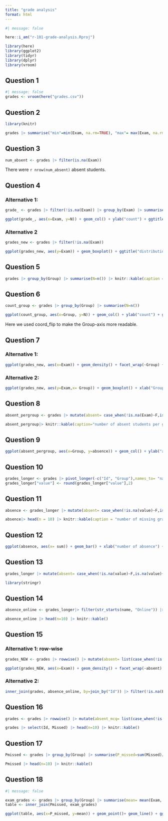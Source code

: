 ```yaml
---
title: "grade analysis"
format: html
---
```


```r
#| message: false

here::i_am("r-101-grade-analysis.Rproj")

library(here)
library(ggplot2)
library(tidyr)
library(dplyr)
library(vroom)
```

## Question 1

```r
#| message: false
grades <- vroom(here("grades.csv"))
```

## Question 2

```r
library(knitr)
```

```r
grades |> summarise("min"=min(Exam, na.rm=TRUE), "max"= max(Exam, na.rm=TRUE), "median"= median(Exam, na.rm=TRUE), "mean"= mean(Exam, na.rm=TRUE)) |> knitr::kable(caption= "statistics of Exam")
```

## Question 3

```r
num_absent <- grades |> filter(is.na(Exam))
```

There were `r nrow(num_absent)` absent students.

## Question 4

### Alternative 1:

```r
grade_ <- grades |> filter(!is.na(Exam)) |> group_by(Exam) |> summarise(N=n())
```

```r
ggplot(grade_, aes(x=Exam, y=N)) + geom_col() + ylab("count") + ggtitle("distribution of Exam")
```

### Alternative 2

```r
grades_new <- grades |> filter(!is.na(Exam))
```

```r
ggplot(grades_new, aes(y=Exam)) + geom_boxplot() + ggtitle("distribution of Exam")
```

## Question 5

```r
grades |> group_by(Group) |> summarise(N=n()) |> knitr::kable(caption = "repartition of students in each group")
```

## Question 6

```r
count_group <- grades |> group_by(Group) |> summarise(N=n())
```

```r
ggplot(count_group, aes(x=Group, y=N)) + geom_col() + ylab("count") + ggtitle("distribution of Exam") + coord_flip()
```

Here we used coord_flip to make the Group-axis more readable.

## Question 7

### Alternative 1:

```r
ggplot(grades_new, aes(x=Exam)) + geom_density() + facet_wrap(~Group) + ggtitle("distribution of Exam conditioned on Group")
```

### Alternative 2:

```r
ggplot(grades_new, aes(y=Exam,x= Group)) + geom_boxplot() + xlab("Group") + ggtitle("distribution of Exam conditioned by group") + ggtitle("distribution of Exam conditioned on Group")+ coord_flip()
```

## Question 8

```r
absent_pergroup <- grades |> mutate(absent= case_when(!is.na(Exam)~F,is.na(Exam)~T)) |> group_by(Group) |> summarise(absence= sum(absent)) 

absent_pergroup|> knitr::kable(caption="number of absent students per group")
```

## Question 9

```r
ggplot(absent_pergroup, aes(x=Group, y=absence)) + geom_col() + ylab("absence") + ggtitle("repartion of absence per group") + coord_flip()
```

## Question 10

```r
grades_longer <- grades |> pivot_longer(-c("Id", "Group"),names_to= "name", values_to= "value") 
grades_longer["value"] <- round(grades_longer["value"],2)
```

## Question 11

```r
absence <- grades_longer |> mutate(absent= case_when(!is.na(value)~F,is.na(value)~T)) |> group_by(Id) |> summarise(sum= sum(absent)) 

absence|> head(n = 10) |> knitr::kable(caption = "number of missing grades per student") 
```

## Question 12

```r
ggplot(absence, aes(x= sum)) + geom_bar() + xlab("number of absence") + ylab("count") + ggtitle("distribution of the number of missing grades per student")
```

## Question 13

```r
grades_longer |> mutate(absent= case_when(!is.na(value)~F,is.na(value)~T))|> filter(name=="Exam") |> group_by(Group) |> summarise(absences= sum(absent))  |> knitr::kable()
```

```r
library(stringr)
```

## Question 14

```r
absence_online <- grades_longer|> filter(str_starts(name, "Online")) |> mutate(absent= case_when(!is.na(value)~F,is.na(value)~T)) |> group_by(Id) |> summarise(absence= sum(absent)) 

absence_online |> head(n=10) |> knitr::kable()
```

## Question 15

### Alternative 1: row-wise

```r
grades_NEW <- grades |> rowwise() |> mutate(absent= list(case_when(!is.na(c_across(starts_with("Online")))~F,is.na(c_across(starts_with("Online")))~T))) |> mutate(absent= sum(absent)) |> filter(!is.na(Exam)) 
```

```r
ggplot(grades_NEW, aes(x=Exam)) + geom_density() + facet_wrap(~absent) + ggtitle("distribution of the grades at the Exam conditioned by missing grades for online tests")
```
### Alternative 2:

```r
inner_join(grades, absence_online, by=join_by("Id")) |> filter(!is.na(Exam)) |> ggplot(aes(x=Exam)) + geom_density() + facet_wrap(~absence) + ggtitle("distribution of the grades at the Exam conditioned by missing grades for online tests")
```

## Question 16

```r
grades <- grades |> rowwise() |> mutate(absent_mcq= list(case_when(!is.na(c_across(starts_with("MCQ")))~F,is.na(c_across(starts_with("MCQ")))~T))) |> mutate(absent_mcq= sum(absent_mcq)) |> mutate(Missed=case_when(absent_mcq > 0 ~ T, absent_mcq==0 ~ F)) 
```

```r
grades |> select(Id, Missed) |> head(n=10) |> knitr::kable()
```

## Question 17

```r
Pmissed <- grades |> group_by(Group) |> summarise(P_missed=sum(Missed)/n())

Pmissed |> head(n=10) |> knitr::kable()
```

## Question 18

```r
#| message: false

exam_grades <- grades |> group_by(Group) |> summarise(mean= mean(Exam,  na.rm=TRUE))
table <- inner_join(Pmissed, exam_grades)
```

```r
ggplot(table, aes(x=P_missed, y=mean)) + geom_point()+ geom_line() + ggtitle("average  Exam grade per group as a function of percentage of missed MCQ")
```
